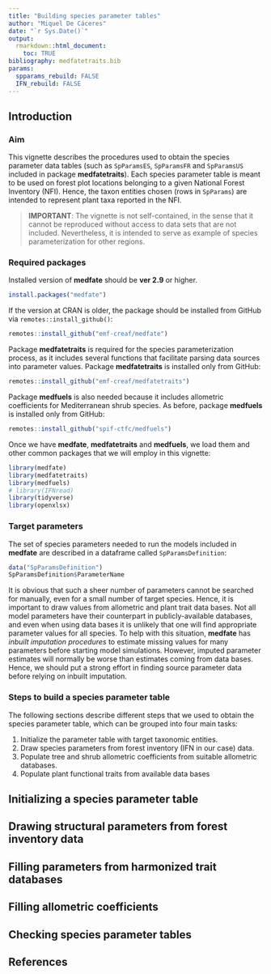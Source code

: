 ```yaml
---
title: "Building species parameter tables"
author: "Miquel De Cáceres"
date: "`r Sys.Date()`"
output: 
  rmarkdown::html_document:
    toc: TRUE
bibliography: medfatetraits.bib
params:
  spparams_rebuild: FALSE
  IFN_rebuild: FALSE
---
```


## Introduction

### Aim

This vignette describes the procedures used to obtain the species parameter data tables (such as `SpParamsES`, `SpParamsFR` and `SpParamsUS` included in package **medfatetraits**). Each species parameter table is meant to be used on forest plot locations belonging to a given National Forest Inventory (NFI). Hence, the taxon entities chosen (rows in `SpParams`) are intended to represent plant taxa reported in the NFI. 

>**IMPORTANT**: The vignette is not self-contained, in the sense that it cannot be reproduced without access to data sets that are not included. Nevertheless, it is intended to serve as example of species parameterization for other regions.

### Required packages

Installed version of **medfate** should be **ver 2.9** or higher. 
```r
install.packages("medfate")
```

If the version at CRAN is older, the package should be installed from GitHub via `remotes::install_github()`:
```r
remotes::install_github("emf-creaf/medfate")
```

Package **medfatetraits** is required for the species parameterization process, as it includes several functions that facilitate parsing data sources into parameter values. Package **medfatetraits** is installed only from GitHub:

```r
remotes::install_github("emf-creaf/medfatetraits")
```

Package **medfuels** is also needed because it includes allometric coefficients for Mediterranean shrub species. As before, package **medfuels** is installed only from GitHub:

```r
remotes::install_github("spif-ctfc/medfuels")
```

Once we have **medfate**, **medfatetraits** and  **medfuels**, we load them and other common packages that we will employ in this vignette:
```r
library(medfate)
library(medfatetraits)
library(medfuels)
# library(IFNread)
library(tidyverse)
library(openxlsx)
```

### Target parameters

The set of species parameters needed to run the models included in **medfate** are described in a dataframe called `SpParamsDefinition`: 


```r
data("SpParamsDefinition")
SpParamsDefinition$ParameterName
```
It is obvious that such a sheer number of parameters cannot be searched for manually, even for a small number of target species. Hence, it is important to draw values from allometric and plant trait data bases. Not all model parameters have their counterpart in publicly-available databases, and even when using data bases it is unlikely that one will find appropriate parameter values for all species. To help with this situation, **medfate** has *inbuilt imputation procedures* to estimate missing values for many parameters before starting model simulations. However, imputed parameter estimates will normally be worse than estimates coming from data bases. Hence, we should put a strong effort in finding source parameter data before relying on inbuilt imputation.


### Steps to build a species parameter table

The following sections describe different steps that we used to obtain the species parameter table, which can be grouped into four main tasks:

 1. Initialize the parameter table with target taxonomic entities.
 2. Draw species parameters from forest inventory (IFN in our case) data.
 3. Populate tree and shrub allometric coefficients from suitable allometric databases.
 4. Populate plant functional traits from available data bases
 
 
## Initializing a species parameter table

## Drawing structural parameters from forest inventory data

## Filling parameters from harmonized trait databases

## Filling allometric coefficients

## Checking species parameter tables

## References
